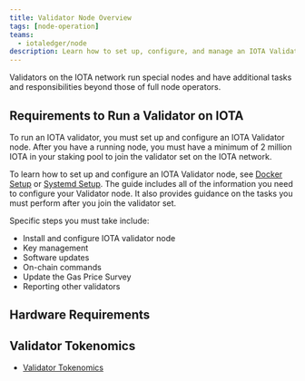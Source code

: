 ```yaml
---
title: Validator Node Overview
tags: [node-operation]
teams:
  - iotaledger/node
description: Learn how to set up, configure, and manage an IOTA Validator node, including staking, reference gas price, and tallying rules.
---
```



Validators on the IOTA network run special nodes and have additional tasks and responsibilities beyond those of full node operators.

## Requirements to Run a Validator on IOTA

To run an IOTA validator, you must set up and configure an IOTA Validator node. After you have a running node, you must have a minimum of 2 million IOTA in your staking pool to join the validator set on the IOTA network.

To learn how to set up and configure an IOTA Validator node, see [Docker Setup](docker.mdx) or [Systemd Setup](systemd.mdx). The guide includes all of the information you need to configure your Validator node. It also provides guidance on the tasks you must perform after you join the validator set.

Specific steps you must take include:

- Install and configure IOTA validator node  
- Key management  
- Software updates
- On-chain commands
- Update the Gas Price Survey
- Reporting other validators

<StakingPoolReqs />

## Hardware Requirements

<ValidatorRequirements />

## Validator Tokenomics

- [Validator Tokenomics](./validator-tokenomics.mdx)